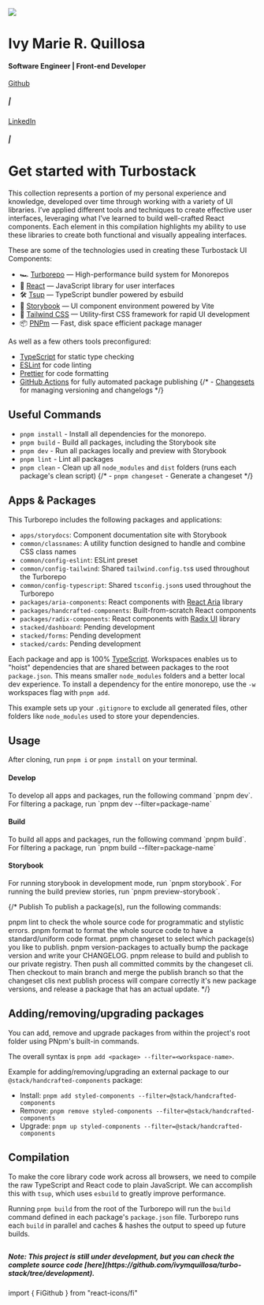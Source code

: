 
<div style={{borderBottom:'solid 1px #db492c', display:'flex', padding:'10px', marginBottom: '20px'}}>
    <img 
        height={150}
        width={150}
        src='https://avatars.githubusercontent.com/u/72949747?v=4'
        style={{borderRadius: '50%', border: 'solid 4px #db492c'}}
    />
    <div style={{padding:'20px'}}>
        <h1 style={{ margin: 0 }}>Ivy Marie R. Quillosa</h1>
        <h4 style={{margin: 0, padding: '2px 0', borderBottom: 'solid 1px #dce3e9'}}>Software Engineer | Front-end Developer</h4>
        <div style={{ display: 'flex', padding: '4px 0', gap: 8, color:'#2E3438', alignItems: 'center'}}>
          <a
           style={{ display: 'flex', height: '10px', gap: 4, color:'#2E3438', alignItems: 'center'}}
            href="https://github.com/ivymquillosa"
            target="_blank"
          >
            <span>
              <FiGithub className="h-3 w-3" />
            </span>
            <span style={{fontSize:'12px'}}>Github</span>
          </a>
         <h5 style={{margin:0, lineHeight: '10px', color: '#dce3e9'}}>|</h5>
          <a
            style={{ display: 'flex', height: '10px', gap: 4, color:'#2E3438', alignItems: 'center'}}
            href="https://www.linkedin.com/in/ivy-marie-quillosa-a678bb195/"
            target="_blank"
          >
            <span>
              <FiLinkedin className="h-3 w-3" />
            </span>
            <span style={{fontSize:'12px'}}>LinkedIn</span>
          </a>
          <h5 style={{margin:0, lineHeight: '10px', color: '#dce3e9'}}>|</h5>
          <DownloadResume/>
        </div>
    </div>
</div>



# Get started with Turbostack
This collection represents a portion of my personal experience and knowledge, developed over time through working with a variety of UI libraries. I’ve applied different tools and techniques to create effective user interfaces, leveraging what I’ve learned to build well-crafted React components. Each element in this compilation highlights my ability to use these libraries to create both functional and visually appealing interfaces.

These are some of the technologies used in creating these Turbostack UI Components:

- 🏎 [Turborepo](https://turbo.build/repo) — High-performance build system for Monorepos
- 🚀 [React](https://reactjs.org/) — JavaScript library for user interfaces
- 🛠 [Tsup](https://github.com/egoist/tsup) — TypeScript bundler powered by esbuild
- 📖 [Storybook](https://storybook.js.org/) — UI component environment powered by Vite
- 🎨 [Tailwind CSS](https://tailwindcss.com/) — Utility-first CSS framework for rapid UI development
- 📦 [PNPm](https://pnpm.io/) — Fast, disk space efficient package manager

As well as a few others tools preconfigured:

- [TypeScript](https://www.typescriptlang.org/) for static type checking
- [ESLint](https://eslint.org/) for code linting
- [Prettier](https://prettier.io) for code formatting
- [GitHub Actions](https://github.com/changesets/action) for fully automated package publishing
{/* - [Changesets](https://github.com/changesets/changesets) for managing versioning and changelogs */}


## Useful Commands
- `pnpm install` - Install all dependencies for the monorepo.
- `pnpm build` - Build all packages, including the Storybook site
- `pnpm dev` - Run all packages locally and preview with Storybook
- `pnpm lint` - Lint all packages
- `pnpm clean` - Clean up all `node_modules` and `dist` folders (runs each package's clean script)
{/* - `pnpm changeset` - Generate a changeset */}

## Apps & Packages

This Turborepo includes the following packages and applications:

- `apps/storydocs`: Component documentation site with Storybook
- `common/classnames`: A utility function designed to handle and combine CSS class names
- `common/config-eslint`: ESLint preset
- `common/config-tailwind`: Shared `tailwind.config.ts`s used throughout the Turborepo
- `common/config-typescript`: Shared `tsconfig.json`s used throughout the Turborepo
- `packages/aria-components`: React components with [React Aria](https://react-spectrum.adobe.com/react-aria/) library
- `packages/handcrafted-components`: Built-from-scratch React components
- `packages/radix-components`: React components with [Radix UI](https://www.radix-ui.com/) library
- `stacked/dashboard`: Pending development
- `stacked/forms`: Pending development
- `stacked/cards`: Pending development

Each package and app is 100% [TypeScript](https://www.typescriptlang.org/). Workspaces enables us to "hoist" dependencies that are shared between packages to the root `package.json`. This means smaller `node_modules` folders and a better local dev experience. To install a dependency for the entire monorepo, use the `-w` workspaces flag with `pnpm add`.

This example sets up your `.gitignore` to exclude all generated files, other folders like `node_modules` used to store your dependencies.


## Usage
After cloning, run `pnpm i` or `pnpm install` on your terminal.

<h4 style={{margin:'15px 0px 3px', fontWeight: 700}}>Develop</h4>
To develop all apps and packages, run the following command `pnpm dev`. For filtering a package, run `pnpm dev --filter=package-name`

<h4 style={{margin:'15px 0px 3px', fontWeight: 700}}>Build</h4>
To build all apps and packages, run the following command `pnpm build`. For filtering a package, run `pnpm build --filter=package-name`

<h4 style={{margin:'15px 0px 3px', fontWeight: 700}}>Storybook</h4>
For running storybook in development mode, run `pnpm storybook`. For running the build preview stories, run `pnpm preview-storybook`.

{/* Publish
To publish a package(s), run the following commands:

pnpm lint to check the whole source code for programmatic and stylistic errors.
pnpm format to format the whole source code to have a standard/uniform code format.
pnpm changeset to select which package(s) you like to publish.
pnpm version-packages to actually bump the package version and write your CHANGELOG.
pnpm release to build and publish to our private registry.
Then push all committed commits by the changeset cli. Then checkout to main branch and merge the publish branch so that the changeset clis next publish process will compare correctly it's new package versions, and release a package that has an actual update. */}

## Adding/removing/upgrading packages
You can add, remove and upgrade packages from within the project's root folder using PNpm's built-in commands.

The overall syntax is `pnpm add <package> --filter=<workspace-name>`.

Example for adding/removing/upgrading an external package to our `@stack/handcrafted-components` package:

- Install: `pnpm add styled-components --filter=@stack/handcrafted-components`
- Remove: `pnpm remove styled-components --filter=@stack/handcrafted-components`
- Upgrade: `pnpm up styled-components --filter=@stack/handcrafted-components`

## Compilation

To make the core library code work across all browsers, we need to compile the raw TypeScript and React code to plain JavaScript. We can accomplish this with `tsup`, which uses `esbuild` to greatly improve performance.

Running `pnpm build` from the root of the Turborepo will run the `build` command defined in each package's `package.json` file. Turborepo runs each `build` in parallel and caches & hashes the output to speed up future builds.

## 

<h5 style={{ marginTop: '40px'}}> Note: This project is still under development, but you can check the complete source code [here](https://github.com/ivymquillosa/turbo-stack/tree/development).</h5>import { FiGithub } from "react-icons/fi"

